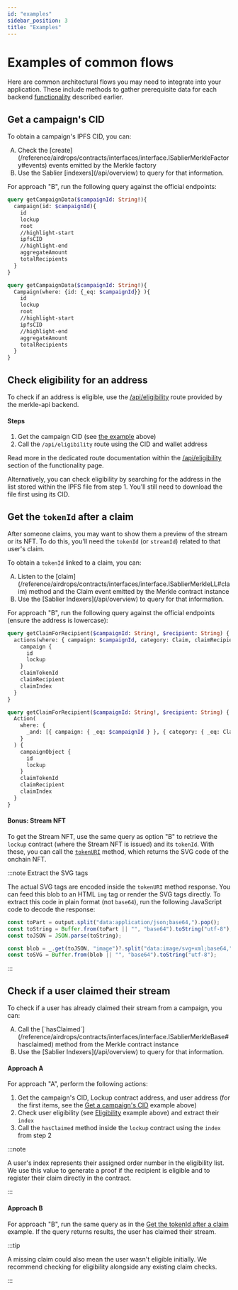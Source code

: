 ```yaml
---
id: "examples"
sidebar_position: 3
title: "Examples"
---
```



# Examples of common flows

Here are common architectural flows you may need to integrate into your application. These include methods to gather prerequisite data for each backend [functionality](/api/airdrops/merkle-api/functionality) described earlier.

## Get a campaign's CID

To obtain a campaign's IPFS CID, you can:

<ol type="A">
  <li>
    Check the [create](/reference/airdrops/contracts/interfaces/interface.ISablierMerkleFactory#events) events emitted
    by the Merkle factory
  </li>
  <li>Use the Sablier [indexers](/api/overview) to query for that information.</li>
</ol>

For approach "B", run the following query against the official endpoints:

<Tabs>

<TabItem value="TheGraph" label="The Graph" default>

```graphql
query getCampaignData($campaignId: String!){
  campaign(id: $campaignId){
    id
    lockup
    root
    //highlight-start
    ipfsCID
    //highlight-end
    aggregateAmount
    totalRecipients
  }
}
```

</TabItem>

<TabItem value="Envio" label="Envio">

```graphql
query getCampaignData($campaignId: String!){
  Campaign(where: {id: {_eq: $campaignId}} ){
    id
    lockup
    root
    //highlight-start
    ipfsCID
    //highlight-end
    aggregateAmount
    totalRecipients
  }
}

```

</TabItem>

</Tabs>

## Check eligibility for an address

To check if an address is eligible, use the [/api/eligibility](functionality#eligibility-apieligibility) route provided by the merkle-api backend.

#### Steps

1. Get the campaign CID (see [the example](examples#get-a-campaigns-cid) above)
2. Call the `/api/eligibility` route using the CID and wallet address

Read more in the dedicated route documentation within the [/api/eligibility](functionality#eligibility-apieligibility) section of the functionality page.

Alternatively, you can check eligibility by searching for the address in the list stored within the IPFS file from step 1. You'll still need to download the file first using its CID.

## Get the `tokenId` after a claim

After someone claims, you may want to show them a preview of the stream or its NFT. To do this, you'll need the `tokenId` (or `streamId`) related to that user's claim.

To obtain a `tokenId` linked to a claim, you can:

<ol type="A">
  <li>
    Listen to the [claim](/reference/airdrops/contracts/interfaces/interface.ISablierMerkleLL#claim) method and the
    Claim event emitted by the Merkle contract instance
  </li>
  <li>Use the [Sablier Indexers](/api/overview) to query for that information.</li>
</ol>

For approach "B", run the following query against the official endpoints (ensure the address is lowercase):

<Tabs>

<TabItem value="TheGraph" label="The Graph" default>

```graphql
query getClaimForRecipient($campaignId: String!, $recipient: String) {
  actions(where: { campaign: $campaignId, category: Claim, claimRecipient: $recipient }) {
    campaign {
      id
      lockup
    }
    claimTokenId
    claimRecipient
    claimIndex
  }
}
```

</TabItem>

<TabItem value="Envio" label="Envio">

```graphql
query getClaimForRecipient($campaignId: String!, $recipient: String) {
  Action(
    where: {
      _and: [{ campaign: { _eq: $campaignId } }, { category: { _eq: Claim } }, { claimRecipient: { _eq: $recipient } }]
    }
  ) {
    campaignObject {
      id
      lockup
    }
    claimTokenId
    claimRecipient
    claimIndex
  }
}
```

</TabItem>

</Tabs>

#### Bonus: Stream NFT

To get the Stream NFT, use the same query as option "B" to retrieve the `lockup` contract (where the Stream NFT is issued) and its `tokenId`. With these, you can call the [`tokenURI`](/reference/lockup/contracts/contract.LockupNFTDescriptor#tokenuri) method, which returns the SVG code of the onchain NFT.

:::note Extract the SVG tags

The actual SVG tags are encoded inside the `tokenURI` method response. You can feed this blob to an HTML `img` tag or render the SVG tags directly. To extract this code in plain format (not `base64`), run the following JavaScript code to decode the response:

```typescript
const toPart = output.split("data:application/json;base64,").pop();
const toString = Buffer.from(toPart || "", "base64").toString("utf-8");
const toJSON = JSON.parse(toString);

const blob = _.get(toJSON, "image")?.split("data:image/svg+xml;base64,")[1];
const toSVG = Buffer.from(blob || "", "base64").toString("utf-8");
```

:::

## Check if a user claimed their stream

To check if a user has already claimed their stream from a campaign, you can:

<ol type="A">
  <li>
    Call the [`hasClaimed`](/reference/airdrops/contracts/interfaces/interface.ISablierMerkleBase#hasclaimed) method
    from the Merkle contract instance
  </li>
  <li>Use the [Sablier Indexers](/api/overview) to query for that information.</li>
</ol>

#### Approach A

For approach "A", perform the following actions:

1. Get the campaign's CID, Lockup contract address, and user address (for the first items, see the [Get a campaign's CID](/api/airdrops/merkle-api/examples#get-a-campaigns-cid) example above)
2. Check user eligibility (see [Eligibility](/api/airdrops/merkle-api/examples#check-eligibility-for-an-address) example above) and extract their `index`
3. Call the `hasClaimed` method inside the `lockup` contract using the `index` from step 2

:::note

A user's index represents their assigned order number in the eligibility list. We use this value to generate a proof if the recipient is eligible and to register their claim directly in the contract.

:::

#### Approach B

For approach "B", run the same query as in the [Get the tokenId after a claim](/api/airdrops/merkle-api/examples#get-the-tokenid-after-a-claim) example. If the query returns results, the user has claimed their stream.

:::tip

A missing claim could also mean the user wasn't eligible initially. We recommend checking for eligibility alongside any existing claim checks.

:::
